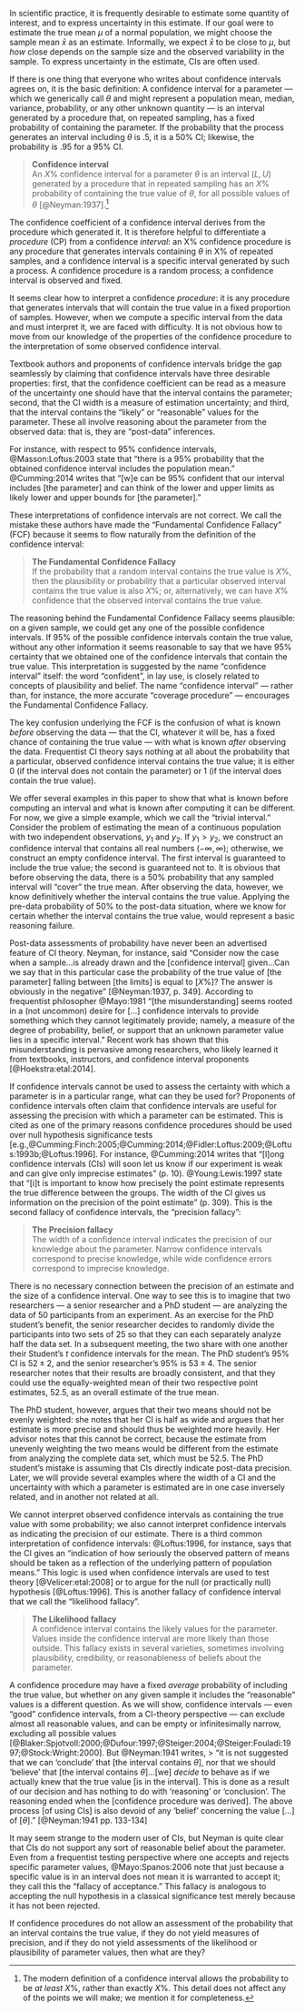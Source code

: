 In scientific practice, it is frequently desirable to estimate some quantity of interest, and to express uncertainty in this estimate. If our goal were to estimate the true mean $\mu$ of a normal population, we might choose the sample mean $\bar{x}$ as an estimate. Informally, we expect $\bar{x}$ to be close to $\mu$, but *how* close depends on the sample size and the observed variability in the sample. To express uncertainty in the estimate, CIs are often used.

If there is one thing that everyone who writes about confidence intervals agrees on, it is the basic definition: A confidence interval for a parameter --- which we generically call $\theta$ and might represent a population mean, median, variance, probability, or any other unknown quantity --- is an interval generated by a procedure that, on repeated sampling, has a fixed probability of containing the parameter. If the probability that the process generates an interval including $\theta$ is .5, it is a 50% CI; likewise, the probability is .95 for a 95% CI.

> **Confidence interval** <br/>
> An $X\%$ confidence interval for a parameter $\theta$ is an interval $(L,U)$ generated by a procedure that in repeated sampling has an $X\%$ probability of containing the true value of $\theta$, for all possible values of $\theta$ [@Neyman:1937].[^1]

[^1]: The modern definition of a confidence interval allows the probability to be *at least* $X\%$, rather than exactly $X\%$. This detail does not affect any of the points we will make; we mention it for completeness.

The confidence coefficient of a confidence interval derives from the procedure which generated it. It is therefore helpful to differentiate a *procedure* (CP) from a confidence *interval*: an X% confidence procedure is any procedure that generates intervals containing $\theta$ in X% of repeated samples, and a confidence interval is a specific interval generated by such a process. A confidence procedure is a random process; a confidence interval is observed and fixed.

It seems clear how to interpret a confidence *procedure*: it is any procedure that generates intervals that will contain the true value in a fixed proportion of samples. However, when we compute a specific interval from the data and must interpret it, we are faced with difficulty. It is not obvious how to move from our knowledge of the properties of the confidence procedure to the interpretation of some observed confidence interval. 

Textbook authors and proponents of confidence intervals bridge the gap seamlessly by claiming that confidence intervals have three desirable properties: first, that the confidence coefficient can be read as a measure of the uncertainty one should have that the interval contains the parameter; second, that the CI width is a measure of estimation uncertainty; and third, that the interval contains the "likely" or "reasonable" values for the parameter. These all involve reasoning about the parameter from the observed data: that is, they are "post-data" inferences.

For instance, with respect to 95% confidence intervals, @Masson:Loftus:2003 state that "there is a 95% probability that the obtained confidence interval includes the population mean." @Cumming:2014 writes that "[w]e can be 95% confident that our interval includes [the parameter] and can think of the lower and upper limits as likely lower and upper bounds for [the parameter]."

These interpretations of confidence intervals are not correct. We call the mistake these authors have made the "Fundamental Confidence Fallacy" (FCF) because it seems to flow naturally from the definition of the confidence interval:

> **The Fundamental Confidence Fallacy**<br/>
> If the probability that a random interval contains the true value is $X\%$, then the plausibility or probability that a particular observed interval contains the true value is also $X\%$; or, alternatively, we can have $X\%$ confidence that the observed interval contains the true value.

The reasoning behind the Fundamental Confidence Fallacy seems plausible: on a given sample, we could get any one of the possible confidence intervals. If 95% of the possible confidence intervals contain the true value, without any other information it seems reasonable to say that we have 95% certainty that we obtained one of the confidence intervals that contain the true value. This interpretation is suggested by the name "confidence interval" itself: the word "confident", in lay use, is closely related to concepts of plausibility and belief. The name "confidence interval" &mdash; rather than, for instance, the more accurate "coverage procedure" &mdash; encourages the Fundamental Confidence Fallacy. 

The key confusion underlying the FCF is the confusion of what is known *before* observing the data &mdash; that the CI, whatever it will be, has a fixed chance of containing the true value &mdash; with what is known *after* observing the data. Frequentist CI theory says nothing at all about the probability that a particular, observed confidence interval contains the true value; it is either 0 (if the interval does not contain the parameter) or 1 (if the interval does contain the true value).  

We offer several examples in this paper to show that what is known before computing an interval and what is known after computing it can be different. For now, we give a simple example, which we call the "trivial interval." Consider the problem of estimating the mean of a continuous population with two independent observations, $y_1$ and $y_2$. If $y_1>y_2$, we construct an confidence interval that contains all real numbers $(-\infty, \infty)$; otherwise, we construct an empty confidence interval. The first interval is guaranteed to include the true value; the second is guaranteed not to. It is obvious that before observing the data, there is a 50% probability that any sampled interval will "cover" the true mean. After observing the data, however, we know definitively whether the interval contains the true value. Applying the pre-data probability of 50% to the post-data situation, where we know for certain whether the interval contains the true value, would represent a basic reasoning failure.


Post-data assessments of probability have never been an advertised feature of CI theory. Neyman, for instance, said "Consider now the case when a sample...is already drawn and the [confidence interval] given...Can we say that in this particular case the probability of the true value of [the parameter] falling between [the limits] is equal to [$X\%$]? The answer is obviously in the negative" [@Neyman:1937, p. 349]. According to frequentist philosopher @Mayo:1981 "[the misunderstanding] seems rooted in a (not uncommon) desire for [...] confidence intervals to provide something which they cannot legitimately provide; namely, a measure of the degree of probability, belief, or support that an unknown parameter value lies in a specific interval." Recent work has shown that this misunderstanding is pervasive among researchers, who likely learned it from textbooks, instructors, and confidence interval proponents [@Hoekstra:etal:2014].

If confidence intervals cannot be used to assess the certainty with which a parameter is in a particular range, what can they be used for? Proponents of confidence intervals often claim that confidence intervals are useful for assessing the precision with which a parameter can be estimated. This is cited as one of the primary reasons confidence procedures should be used over null hypothesis significance tests [e.g.,@Cumming:Finch:2005;@Cumming:2014;@Fidler:Loftus:2009;@Loftus:1993b;@Loftus:1996]. For instance, @Cumming:2014 writes that "[l]ong confidence intervals (CIs) will soon let us know if our experiment is weak and can give only imprecise estimates" (p. 10). @Young:Lewis:1997 state that "[i]t is important to know how precisely the point estimate represents the true difference between the groups. The width of the CI gives us information on the precision of the point estimate" (p. 309). This is the second fallacy of confidence intervals, the "precision fallacy":

> **The Precision fallacy** <br/>
> The width of a confidence interval indicates the precision of our knowledge about the parameter. Narrow confidence intervals correspond to precise knowledge, while wide confidence errors correspond to imprecise knowledge.


There is no necessary connection between the precision of an estimate and the size of a confidence interval. One way to see this is to imagine that two researchers --- a senior researcher and a PhD student --- are analyzing the data of 50 participants from an experiment. As an exercise for the PhD student's benefit, the senior researcher decides to randomly divide the participants into two sets of 25 so that they can each separately analyze half the data set. In a subsequent meeting, the two share with one another their Student's $t$ confidence intervals for the mean. The PhD student's 95% CI is $52\pm2$, and the senior researcher's 95% is $53\pm4$. The senior researcher notes that their results are broadly consistent, and that they could use the equally-weighted mean of their two respective point estimates, $52.5$,  as an overall estimate of the true mean. 

The PhD student, however, argues that their two means should not be evenly weighted: she notes that her CI is half as wide and argues that her estimate is more precise and should thus be weighted more heavily. Her advisor notes that this cannot be correct, because the estimate from unevenly weighting the two means would be different from the estimate from analyzing the complete data set, which must be 52.5. The PhD student's mistake is assuming that CIs directly indicate post-data precision. Later, we will provide several examples where the width of a CI and the uncertainty with which a parameter is estimated are in one case inversely related, and in another not related at all.

We cannot interpret observed confidence intervals as containing the true value with some probability; we also cannot interpret confidence intervals as indicating the precision of our estimate. There is a third common interpretation of confidence intervals: @Loftus:1996, for instance, says that the CI gives an "indication of how seriously the observed pattern of means should be taken as a reflection of the underlying pattern of population means." This logic is used when confidence intervals are used to test theory [@Velicer:etal:2008] or to argue for the null (or practically null) hypothesis [@Loftus:1996]. This is another fallacy of confidence interval that we call the "likelihood fallacy". 

> **The Likelihood fallacy** <br/>
> A confidence interval contains the likely values for the parameter. Values inside the confidence interval are more likely than those outside. This fallacy exists in several varieties, sometimes involving plausibility, credibility, or reasonableness of beliefs about the parameter.

A confidence procedure may have a fixed *average* probability of including the true value, but whether on any given sample it includes the "reasonable" values is a different question. As we will show, confidence intervals &mdash; even "good" confidence intervals, from a CI-theory perspective &mdash; can exclude almost all reasonable values, and can be empty or infinitesimally narrow, excluding all possible values [@Blaker:Spjotvoll:2000;@Dufour:1997;@Steiger:2004;@Steiger:Fouladi:1997;@Stock:Wright:2000]. But @Neyman:1941 writes, 
> "it is not suggested that we can 'conclude' that [the interval contains $\theta$], nor that we should 'believe' that [the interval contains $\theta$]...[we] *decide* to behave as if we actually knew that the true value [is in the interval]. This is done as a result of our decision and has nothing to do with 'reasoning' or 'conclusion'. The reasoning ended when the [confidence procedure was derived]. The above process [of using CIs] is also devoid of any 'belief ' concerning the value [...] of [$\theta$]." [@Neyman:1941 pp. 133-134]

It may seem strange to the modern user of CIs, but Neyman is quite clear that CIs do not support any sort of reasonable belief about the parameter. Even from a frequentist testing perspective where one accepts and rejects specific parameter values, @Mayo:Spanos:2006 note that just because a specific value is in an interval does not mean it is warranted to accept it; they call this the "fallacy of acceptance." This fallacy is analogous to accepting the null hypothesis in a classical significance test merely because it has not been rejected. 

If confidence procedures do not allow an assessment of the probability that an interval contains the true value, if they do not yield measures of precision, and if they do not yield assessments of the likelihood or plausibility of parameter values, then what are they?
